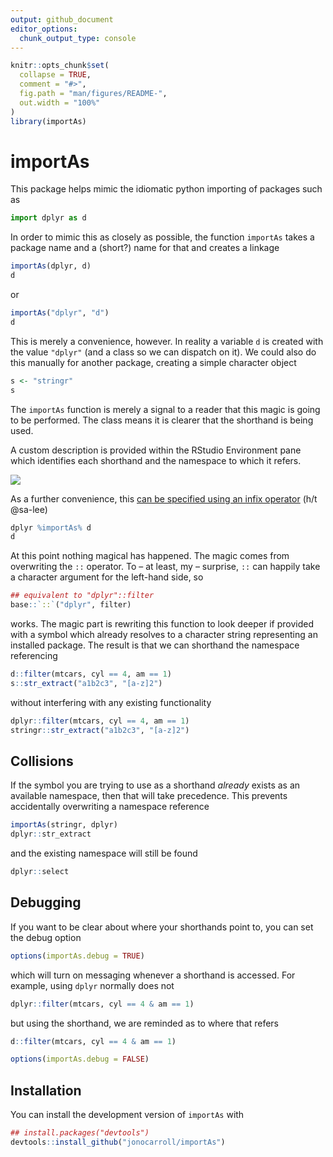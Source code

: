```yaml
---
output: github_document
editor_options: 
  chunk_output_type: console
---
```


<!-- README.md is generated from README.Rmd. Please edit that file -->

```r
knitr::opts_chunk$set(
  collapse = TRUE,
  comment = "#>",
  fig.path = "man/figures/README-",
  out.width = "100%"
)
library(importAs)
```

# importAs

This package helps mimic the idiomatic python importing of packages such as

```python
import dplyr as d
```

In order to mimic this as closely as possible, the function `importAs` takes a 
package name and a (short?) name for that and creates a linkage

```r
importAs(dplyr, d)
d
```

or

```r
importAs("dplyr", "d")
d
```

This is merely a convenience, however. In reality a variable `d` is created 
with the value `"dplyr"` (and a class so we can dispatch on it). We could also 
do this manually for another package, creating a simple character object

```r
s <- "stringr"
s
```

The `importAs` function is merely a signal to a reader that this magic is going to 
be performed. The class means it is clearer that the shorthand is being used.

A custom description is provided within the RStudio Environment pane which 
identifies each shorthand and the namespace to which it refers.

![](./tools/environment.png)

As a further convenience, this [can be specified using an infix operator](https://github.com/jonocarroll/importAs/issues/1) (h/t @sa-lee)

```r
dplyr %importAs% d
d
```

At this point nothing magical has happened. The magic comes from overwriting the `::`
operator. To -- at least, my -- surprise, `::` can happily take a character argument 
for the left-hand side, so 

```r
## equivalent to "dplyr"::filter
base::`::`("dplyr", filter)
```

works. The magic part is rewriting this function to look deeper if provided with a 
symbol which already resolves to a character string representing an installed 
package. The result is that we can shorthand the namespace referencing

```r
d::filter(mtcars, cyl == 4, am == 1)
s::str_extract("a1b2c3", "[a-z]2")
```

without interfering with any existing functionality

```r
dplyr::filter(mtcars, cyl == 4, am == 1)
stringr::str_extract("a1b2c3", "[a-z]2")
```

## Collisions

If the symbol you are trying to use as a shorthand _already_ exists as an available 
namespace, then that will take precedence. This prevents accidentally overwriting 
a namespace reference

```r
importAs(stringr, dplyr)
dplyr::str_extract
```

and the existing namespace will still be found

```r
dplyr::select
```

## Debugging

If you want to be clear about where your shorthands point to, you can set the 
debug option

```r
options(importAs.debug = TRUE)
```

which will turn on messaging whenever a shorthand is accessed. For example, using 
`dplyr` normally does not

```r
dplyr::filter(mtcars, cyl == 4 & am == 1)
```

but using the shorthand, we are reminded as to where that refers

```r
d::filter(mtcars, cyl == 4 & am == 1)
```

```r
options(importAs.debug = FALSE)
```


## Installation

You can install the development version of `importAs` with

```r
## install.packages("devtools")
devtools::install_github("jonocarroll/importAs")
```
